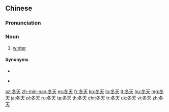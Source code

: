 ==Chinese==
{{zh-forms}}

===Pronunciation===
{{zh-pron
|m=dōngtiān,tl=y,er=y
|c=dung1 tin1
|h=pfs=tûng-thiên
|mn=tang-thiⁿ
|w=1ton thi
|ma=y
|cat=n
}}

===Noun===
{{zh-noun}}

# [[winter]]
#: {{zh-x|夏天 和 冬天，你 更 喜歡 哪 一 個？|Do you prefer summer or '''winter'''?}}

====Synonyms====
* {{zh-l|冬季}}
* {{qualifier|Min Nan}} {{zh-l|寒天|[[kôaⁿ-thiⁿ]]}}

{{zh-cat|Beginning|Time|Seasons}}

[[az:冬天]]
[[zh-min-nan:冬天]]
[[es:冬天]]
[[fr:冬天]]
[[ko:冬天]]
[[lo:冬天]]
[[lt:冬天]]
[[hu:冬天]]
[[mg:冬天]]
[[ja:冬天]]
[[pl:冬天]]
[[ru:冬天]]
[[ta:冬天]]
[[th:冬天]]
[[chr:冬天]]
[[tr:冬天]]
[[uk:冬天]]
[[vi:冬天]]
[[zh:冬天]]